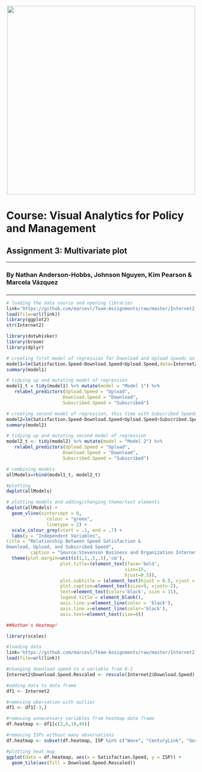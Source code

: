<br>
<center><img src="http://i.imgur.com/sSaOozN.png" width="500"></center>
 
# Course: Visual Analytics for Policy and Management
 
## Assignment 3: Multivariate plot
 
_____
<a id='part1'></a>
 
### By Nathan Anderson-Hobbs, Johnson Nguyen, Kim Pearson & Marcela Vázquez
###
 
_____

```r
# loading the data source and opening libraries
link='https://github.com/marcevl/Team-Assignments/raw/master/Internet2.RData'
load(file=url(link))
library(ggplot2)
str(Internet2)
```

```r
library(dotwhisker)
library(broom)
library(dplyr)

# creating first model of regression for Download and Upload Speeds on Satisfaction with Speed
model1=lm(Satisfaction.Speed~Download.Speed+Upload.Speed,data=Internet2[,-1])
summary(model1)

# tidying up and mutating model of regression
model1_t = tidy(model1) %>% mutate(model = "Model 1") %>%
   relabel_predictors(Upload.Speed = "Upload",
                     Download.Speed = "Download",
                     Subscribed.Speed = "Subscribed")
```

```r
# creating second model of regression, this time with Subscribed Speeds 
model2=lm(Satisfaction.Speed~Download.Speed+Upload.Speed+Subscribed.Speed,data=Internet2[,-1]) # ~. means: all the remaining variables
summary(model2)

# tidying up and mutating second model of regression 
model2_t <- tidy(model2) %>% mutate(model = "Model 2") %>%
   relabel_predictors(Upload.Speed = "Upload",
                     Download.Speed = "Download",
                     Subscribed.Speed = "Subscribed")
```

```r
# combining models 
allModels=rbind(model1_t, model2_t)

#plotting
dwplot(allModels) 
```

```r
# plotting models and adding/changing theme/text elements 
dwplot(allModels) + 
  geom_vline(xintercept = 0, 
               colour = "green", 
               linetype = 2) + 
  scale_colour_grey(start = .1, end = .7) + 
  labs(y = "Independent Variables",
title = "Relationship Between Speed Satisfaction & 
Download, Upload, and Subscribed Speed", 
         caption = "Source:Stevenson Business and Organization Internet Survey") +
  theme(plot.margin=unit(c(1,1,.5,.5),'cm'),
                    plot.title=(element_text(face='bold',
                                            size=15,
                                            hjust=0.5)),
                    plot.subtitle = (element_text(hjust = 0.5, vjust = 2)),
                    plot.caption=element_text(size=9, vjust=-2),
                    text=element_text(color='black', size = 11),
                    legend.title = element_blank(),
                    axis.line.y=element_line(color = 'black'),
                    axis.line.x=element_line(color='black'),
                    axis.text=element_text(size=8))
```

```r
##Nathan's Heatmap!

library(scales)

#loading data
link='https://github.com/marcevl/Team-Assignments/raw/master/Internet2.RData'
load(file=url(link))

#changing download speed to a variable from 0-1
Internet2$Download.Speed.Rescaled <- rescale(Internet2$Download.Speed)

#adding data to data frame
df1 <- Internet2

#removing obervation with outlier
df1 <- df1[-3,]

#removing unnecessary variables from heatmap data frame
df.heatmap <- df1[c(2,6,10,40)]

#removing ISPs without many observations
df.heatmap <- subset(df.heatmap, ISP %in% c("Wave", "CenturyLink", "GorgeNet"))

#plotting heat map
ggplot(data = df.heatmap, aes(x = Satisfaction.Speed, y = ISP)) +
  geom_tile(aes(fill = Download.Speed.Rescaled))
```







